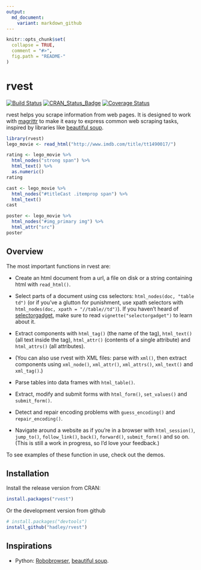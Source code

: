 ```yaml
---
output:
  md_document:
    variant: markdown_github
---
```


<!-- README.md is generated from README.Rmd. Please edit that file -->

```r
knitr::opts_chunk$set(
  collapse = TRUE, 
  comment = "#>",
  fig.path = "README-"  
)
```

# rvest

[![Build Status](https://travis-ci.org/hadley/rvest.svg?branch=master)](https://travis-ci.org/hadley/rvest)
[![CRAN_Status_Badge](http://www.r-pkg.org/badges/version/rvest)](http://cran.r-project.org/package=rvest)
[![Coverage Status](https://img.shields.io/codecov/c/github/hadley/rvest/master.svg)](https://codecov.io/github/hadley/rvest?branch=master)

rvest helps you scrape information from web pages. It is designed to work with [magrittr](https://github.com/smbache/magrittr) to make it easy to express common web scraping tasks, inspired by libraries like [beautiful soup](http://www.crummy.com/software/BeautifulSoup/).

```r
library(rvest)
lego_movie <- read_html("http://www.imdb.com/title/tt1490017/")

rating <- lego_movie %>% 
  html_nodes("strong span") %>%
  html_text() %>%
  as.numeric()
rating

cast <- lego_movie %>%
  html_nodes("#titleCast .itemprop span") %>%
  html_text()
cast

poster <- lego_movie %>%
  html_nodes("#img_primary img") %>%
  html_attr("src")
poster
```

## Overview

The most important functions in rvest are:

* Create an html document from a url, a file on disk or a string containing
  html with `read_html()`.

* Select parts of a document using css selectors: `html_nodes(doc, "table td")`
  (or if you've a glutton for punishment, use xpath selectors with
  `html_nodes(doc, xpath = "//table//td")`). If you haven't heard of 
  [selectorgadget](http://selectorgadget.com/), make sure to read
  `vignette("selectorgadget")` to learn about it.

* Extract components with `html_tag()` (the name of the tag), `html_text()` 
  (all text inside the tag), `html_attr()` (contents of a single attribute) and 
  `html_attrs()` (all attributes).

* (You can also use rvest with XML files: parse with `xml()`, then extract 
  components using `xml_node()`, `xml_attr()`, `xml_attrs()`, `xml_text()` 
  and `xml_tag()`.)

* Parse tables into data frames with `html_table()`.

* Extract, modify and submit forms with `html_form()`, `set_values()` and
  `submit_form()`.

* Detect and repair encoding problems with `guess_encoding()` and 
  `repair_encoding()`.

* Navigate around a website as if you're in a browser with `html_session()`,
  `jump_to()`, `follow_link()`, `back()`, `forward()`, `submit_form()` and
  so on. (This is still a work in progress, so I'd love your feedback.)

To see examples of these function in use, check out the demos.

## Installation

Install the release version from CRAN:

```r
install.packages("rvest")
```

Or the development version from github

```r
# install.packages("devtools")
install_github("hadley/rvest")
```

## Inspirations

* Python: [Robobrowser](http://robobrowser.readthedocs.org/en/latest/readme.html),
  [beautiful soup](http://www.crummy.com/software/BeautifulSoup/).
